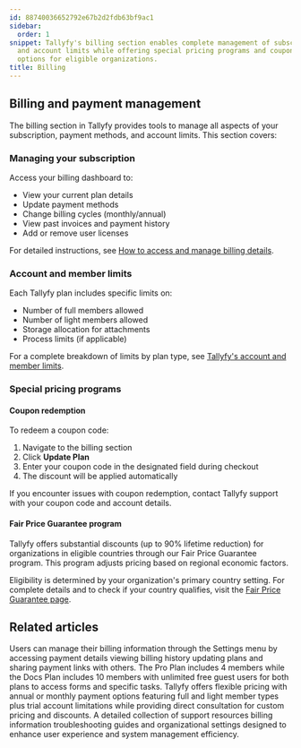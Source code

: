 ```yaml
---
id: 88740036652792e67b2d2fdb63bf9ac1
sidebar:
  order: 1
snippet: Tallyfy's billing section enables complete management of subscriptions payments
  and account limits while offering special pricing programs and coupon redemption
  options for eligible organizations.
title: Billing
---
```


## Billing and payment management

The billing section in Tallyfy provides tools to manage all aspects of your subscription, payment methods, and account limits. This section covers:

### Managing your subscription

Access your billing dashboard to:
- View your current plan details
- Update payment methods
- Change billing cycles (monthly/annual)
- View past invoices and payment history
- Add or remove user licenses

For detailed instructions, see [How to access and manage billing details](/products/pro/settings/billing/how-to-access-and-manage-my-billing-details/).

### Account and member limits

Each Tallyfy plan includes specific limits on:
- Number of full members allowed
- Number of light members allowed
- Storage allocation for attachments
- Process limits (if applicable)

For a complete breakdown of limits by plan type, see [Tallyfy's account and member limits](/products/pro/settings/billing/what-are-tallyfys-account-and-member-limits/).

### Special pricing programs

#### Coupon redemption

To redeem a coupon code:
1. Navigate to the billing section
2. Click **Update Plan** 
3. Enter your coupon code in the designated field during checkout
4. The discount will be applied automatically

If you encounter issues with coupon redemption, contact Tallyfy support with your coupon code and account details.

#### Fair Price Guarantee program

Tallyfy offers substantial discounts (up to 90% lifetime reduction) for organizations in eligible countries through our Fair Price Guarantee program. This program adjusts pricing based on regional economic factors.

Eligibility is determined by your organization's primary country setting. For complete details and to check if your country qualifies, visit the [Fair Price Guarantee page](https://tallyfy.com/pricing/fair-price-guarantee/).


<PageTree />


## Related articles
<CardGrid>
<LinkTitleCard header="<b>Billing > Access and Manage My Billing Details</b>" href="/products/pro/settings/billing/how-to-access-and-manage-my-billing-details/" > Users can manage their billing information through the Settings menu by accessing payment details viewing billing history updating plans and sharing payment links with others. </LinkTitleCard>
<LinkTitleCard header="<b>Billing > Tallyfy's Account and Member Limits</b>" href="/products/pro/settings/billing/what-are-tallyfys-account-and-member-limits/" > The Pro Plan includes 4 members while the Docs Plan includes 10 members with unlimited free guest users for both plans to access forms and specific tasks. </LinkTitleCard>
<LinkTitleCard header="<b>Pro > Pricing</b>" href="/products/pro/pricing/" > Tallyfy offers flexible pricing with annual or monthly payment options featuring full and light member types plus trial account limitations while providing direct consultation for custom pricing and discounts. </LinkTitleCard>
<LinkTitleCard header="<b>Pro > Miscellaneous</b>" href="/products/pro/miscellaneous/" > A detailed collection of support resources billing information troubleshooting guides and organizational settings designed to enhance user experience and system management efficiency. </LinkTitleCard>
</CardGrid>